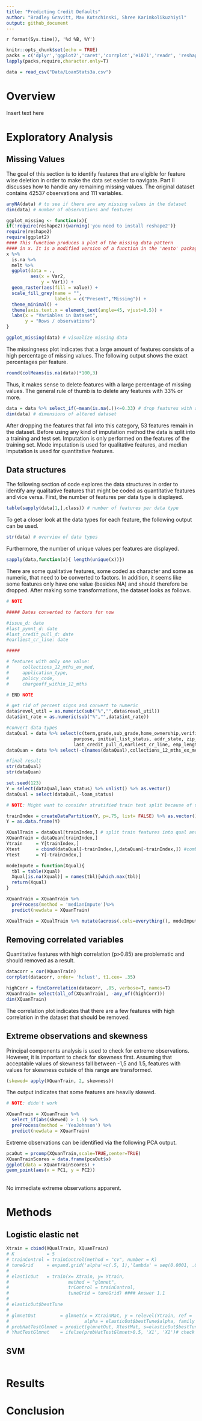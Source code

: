 ```yaml
---
title: "Predicting Credit Defaults"
author: "Bradley Gravitt, Max Kutschinski, Shree Karimkolikuzhiyil"
output: github_document
---
```

`r format(Sys.time(), '%d %B, %Y')`

```r
knitr::opts_chunk$set(echo = TRUE)
packs = c('dplyr','ggplot2','caret','corrplot','e1071','readr', 'reshape2')
lapply(packs,require,character.only=T)
```

```r
data = read_csv("Data/LoanStats3a.csv")
```


# Overview

Insert text here


# Exploratory Analysis

## Missing Values

The goal of this section is to identify features that are eligible for feature wise deletion in order to make the data set easier to navigate. Part II discusses how to handle any remaining missing values. The original dataset contains 42537 observations and 111 variables.

```r
anyNA(data) # to see if there are any missing values in the dataset
dim(data) # number of observations and features
```

```r
ggplot_missing <- function(x){
if(!require(reshape2)){warning('you need to install reshape2')}
require(reshape2)
require(ggplot2)
#### This function produces a plot of the missing data pattern
#### in x. It is a modified version of a function in the 'neato' package
x %>%
  is.na %>%
  melt %>%
  ggplot(data = .,
         aes(x = Var2,
             y = Var1)) +
  geom_raster(aes(fill = value)) +
  scale_fill_grey(name = "",
                  labels = c("Present","Missing")) +
  theme_minimal() +
  theme(axis.text.x = element_text(angle=45, vjust=0.5)) +
  labs(x = "Variables in Dataset",
       y = "Rows / observations")
}

```

```r
ggplot_missing(data) # visualize missing data
```

The missingness plot indicates that a large amount of features consists of a high percentage of missing values. The following output shows the exact percentages per feature.

```r
round(colMeans(is.na(data))*100,3)
```

Thus, it makes sense to delete features with a large percentage of missing values. The general rule of thumb is to delete any features with 33% or more.

```r

data = data %>% select_if(~mean(is.na(.))<=0.33) # drop features with a lot of NAs
dim(data) # dimensions of altered dataset
```
After dropping the features that fall into this category, 53 features remain in the dataset.  Before using any kind of imputation method the data is split into a training and test set. Imputation is only performed on the features of the training set. Mode imputation is used for qualitative features, and median imputation is used for quantitative features.

## Data structures

The following section of code explores the data structures in order to identify any qualitative features that might be coded as quantitative features and vice versa. First, the number of features per data type is displayed.

```r
table(sapply(data[1,],class)) # number of features per data type
```

To get a closer look at the data types for each feature, the following output can be used. 

```r
str(data) # overview of data types
```

Furthermore, the number of unique values per features are displayed.

```r
sapply(data,function(x){ length(unique(x))})
```

There are some qualitative features, some coded as character and some as numeric, that need to be converted to factors. In addition, it seems like some features only have one value (besides NA) and should therefore be dropped. After making some transformations, the dataset looks as follows.

```r
# NOTE

##### Dates converted to factors for now

#issue_d: date
#last_pymnt_d: date
#last_credit_pull_d: date
#earliest_cr_line: date

#####

# features with only one value:
#     collections_12_mths_ex_med, 
#     application_type, 
#     policy_code,
#     chargeoff_within_12_mths

# END NOTE

# get rid of percent signs and convert to numeric
data$revol_util = as.numeric(sub("%","",data$revol_util)) 
data$int_rate = as.numeric(sub("%","",data$int_rate))

#convert data types
dataQual = data %>% select(c(term,grade,sub_grade,home_ownership,verification_status,loan_status,pymnt_plan,
                         purpose, initial_list_status, addr_state, zip_code, id, member_id, emp_title,title, issue_d,last_pymnt_d,
                         last_credit_pull_d,earliest_cr_line, emp_length, url, desc)) %>% mutate_all(factor)
dataQuan = data %>% select(-c(names(dataQual),collections_12_mths_ex_med,application_type,policy_code,chargeoff_within_12_mths))

#final result
str(dataQual)
str(dataQuan)
```



```r
set.seed(123)
Y = select(dataQual,loan_status) %>% unlist() %>% as.vector()
dataQual = select(dataQual,-loan_status)

# NOTE: Might want to consider stratified train test split because of unequal proportions in the supervisor

trainIndex = createDataPartition(Y, p=.75, list= FALSE) %>% as.vector()
Y = as.data.frame(Y)

XQualTrain = dataQual[trainIndex,] # split train features into qual and quan for imputation
XQuanTrain = dataQuan[trainIndex,]
Ytrain     = Y[trainIndex,]
Xtest      = cbind(dataQual[-trainIndex,],dataQuan[-trainIndex,]) #combine qual. and quan. features 
Ytest      = Y[-trainIndex,]

modeImpute = function(Xqual){
  tbl = table(Xqual)
  Xqual[is.na(Xqual)] = names(tbl)[which.max(tbl)]
  return(Xqual)
}

XQuanTrain = XQuanTrain %>% 
  preProcess(method = 'medianImpute')%>%
  predict(newdata = XQuanTrain)

XQualTrain = XQualTrain %>% mutate(across(.cols=everything(), modeImpute))
```


## Removing correlated variables

Quantitative features with high correlation (p>0.85) are problematic and should removed as a result.

```r
datacorr = cor(XQuanTrain)
corrplot(datacorr, order= 'hclust', t1.cex= .35)
```

```r
highCorr = findCorrelation(datacorr, .85, verbose=T, names=T)
XQuanTrain= select(all_of(XQuanTrain), -any_of((highCorr)))
dim(XQuanTrain)
```

The correlation plot indicates that there are a few features with high correlation in the dataset that should be removed. 

## Extreme observations and skewness

Principal components analysis is used to check for extreme observations. However, it is important to check for skewness first.
Assuming that acceptable values of skewness fall between -1,5 and 1.5, features with values for skewness outside of this range are transformed.

```r
(skewed= apply(XQuanTrain, 2, skewness))
```

The output indicates that some features are heavily skewed.

```r
# NOTE: didn't work

XQuanTrain = XQuanTrain %>%
  select_if(abs(skewed) > 1.5) %>%
  preProcess(method = 'YeoJohnson') %>%
  predict(newdata = XQuanTrain)
```

Extreme observations can be identified via the following PCA output.

```r
pcaOut = prcomp(XQuanTrain,scale=TRUE,center=TRUE)
XQuanTrainScores = data.frame(pcaOut$x)
ggplot(data = XQuanTrainScores) +
geom_point(aes(x = PC1, y = PC2))

```
\
No immediate extreme observations apparent. 


# Methods

## Logistic elastic net

```r
Xtrain = cbind(XQualTrain, XQuanTrain)
# K            = 5
# trainControl = trainControl(method = "cv", number = K)
# tuneGrid     = expand.grid('alpha'=c(.5, 1),'lambda' = seq(0.0001, .01, length.out = 10))
# 
# elasticOut   = train(x= Xtrain, y= Ytrain,
#                      method = "glmnet",
#                      trControl = trainControl, 
#                      tuneGrid = tuneGrid) #### Answer 1.1
# 
# elasticOut$bestTune
# 
# glmnetOut         = glmnet(x = XtrainMat, y = relevel(Ytrain, ref = 'X8'), 
#                            alpha = elasticOut$bestTune$alpha, family = 'binomial')
# probHatTestGlmnet = predict(glmnetOut, XtestMat, s=elasticOut$bestTune$lambda, type = 'response')
# YhatTestGlmnet    = ifelse(probHatTestGlmnet>0.5, 'X1', 'X2')# check with roc curve

```

## SVM

```r

```


# Results

# Conclusion
